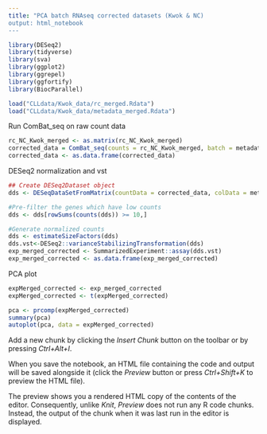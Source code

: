 ```yaml
---
title: "PCA batch RNAseq corrected datasets (Kwok & NC)
output: html_notebook
---
```


```r
library(DESeq2)
library(tidyverse)
library(sva)
library(ggplot2)
library(ggrepel)
library(ggfortify)
library(BiocParallel)
```

```r
load("CLLdata/Kwok_data/rc_merged.Rdata")
load("CLLdata/Kwok_data/metadata_merged.Rdata")
```

Run ComBat_seq on raw count data

```r
rc_NC_Kwok_merged <- as.matrix(rc_NC_Kwok_merged)
corrected_data = ComBat_seq(counts = rc_NC_Kwok_merged, batch = metadata_merged$batch, group = NULL)
corrected_data <- as.data.frame(corrected_data)
```

DESeq2 normalization and vst

```r
## Create DESeq2Dataset object
dds <- DESeqDataSetFromMatrix(countData = corrected_data, colData = metadata_merged, design = ~ CLLtype)
```

```r
#Pre-filter the genes which have low counts
dds <- dds[rowSums(counts(dds)) >= 10,]
```

```r
#Generate normalized counts
dds <- estimateSizeFactors(dds)
dds.vst<-DESeq2::varianceStabilizingTransformation(dds)
exp_merged_corrected <- SummarizedExperiment::assay(dds.vst)
exp_merged_corrected <- as.data.frame(exp_merged_corrected)
```

PCA plot

```r
expMerged_corrected <- exp_merged_corrected
expMerged_corrected <- t(expMerged_corrected)

pca <- prcomp(expMerged_corrected)
summary(pca)
autoplot(pca, data = expMerged_corrected)
```

Add a new chunk by clicking the *Insert Chunk* button on the toolbar or by pressing *Ctrl+Alt+I*.

When you save the notebook, an HTML file containing the code and output will be saved alongside it (click the *Preview* button or press *Ctrl+Shift+K* to preview the HTML file).

The preview shows you a rendered HTML copy of the contents of the editor. Consequently, unlike *Knit*, *Preview* does not run any R code chunks. Instead, the output of the chunk when it was last run in the editor is displayed.
